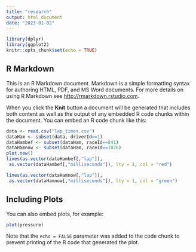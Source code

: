 ```yaml
---
title: "research"
output: html_document
date: "2023-01-02"
---
```


```r

library(dplyr)
library(ggplot2)
knitr::opts_chunk$set(echo = TRUE)

```

## R Markdown

This is an R Markdown document. Markdown is a simple formatting syntax for authoring HTML, PDF, and MS Word documents. For more details on using R Markdown see <http://rmarkdown.rstudio.com>.

When you click the **Knit** button a document will be generated that includes both content as well as the output of any embedded R code chunks within the document. You can embed an R code chunk like this:

```r
data <- read.csv("lap_times.csv")
dataHam <- subset(data, driverId==1)
dataHambef <- subset(dataHam, raceId==841)
dataHamnow <- subset(dataHam, raceId==1076)
plot.new()
lines(as.vector(dataHambef[,"lap"]),
 as.vector(dataHambef[,"milliseconds"]), lty = 1, col = "red")

lines(as.vector(dataHamnow[,"lap"]),
 as.vector(dataHamnow[,"milliseconds"]), lty = 1, col = "green")
```

## Including Plots

You can also embed plots, for example:

```r
plot(pressure)
```

Note that the `echo = FALSE` parameter was added to the code chunk to prevent printing of the R code that generated the plot.
